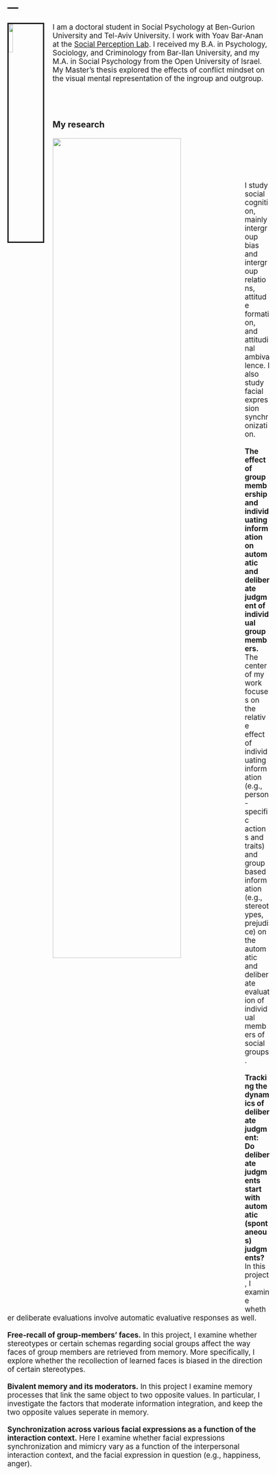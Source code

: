 ---
---
<title>Mayan Navon | Ben-Gurion University</title>

<link rel="stylesheet" href="styles.css" type="text/css">
<link rel="stylesheet" href="site_libs/academicons-1.8.6/css/academicons.css"/>

<img src="images/me_crop.jpg" style="width:13%; border:3px solid; margin-right: 20px" align="left">

<style type="text/css"> body, td { font-size: 17px; } pre { font-size: 15px } </style>
<p>
I am a doctoral student in Social Psychology at Ben-Gurion University and Tel-Aviv University. 
I work with Yoav Bar-Anan at the [Social Perception Lab](https://www.tau.ac.il/~baranan/). 
I received my B.A. in Psychology, Sociology, and Criminology from Bar-Ilan University, and my M.A. in Social Psychology from the Open University of Israel. My Master’s thesis explored the effects of conflict mindset on the visual mental representation of the ingroup and outgroup.
</p>
<br><br>
<!--<font size="4"><a href="./research.html">Read more about my research here.</a></font><br>-->

<h3><b>My research</b></h3>
<p>
<img src="images/exemplars.png" style="width:70%; margin-right: 20px" align="left">
</p>
<p></p>
<br><br><br><br><br>
I study social cognition, mainly intergroup bias and intergroup relations, attitude formation, and attitudinal ambivalence. I also study facial expression synchronization.
<br><br>
<b>The effect of group membership and individuating information on automatic and deliberate judgment of individual group members.</b> The center of my work focuses on the relative effect of individuating information (e.g., person-specific actions and traits) and group based information (e.g., stereotypes, prejudice) on the automatic and deliberate evaluation of individual members of social groups.
<br><br>
<b>Tracking the dynamics of deliberate judgment: Do deliberate judgments start with automatic (spontaneous) judgments?</b> In this project, I examine whether deliberate evaluations involve automatic evaluative responses as well.
<br><br>
<b>Free-recall of group-members’ faces.</b> In this project, I examine whether stereotypes or certain schemas regarding social groups affect the way faces of group members are retrieved from memory. More specifically, I explore whether the recollection of learned faces is biased in the direction of certain stereotypes.
<br><br>
<b>Bivalent memory and its moderators.</b> In this project I examine memory processes that link the same object to two opposite values. In particular, I investigate the factors that moderate information integration, and keep the two opposite values seperate in memory.
<br><br>
<b>Synchronization across various facial expressions as a function of the interaction context.</b> Here I examine whether facial expressions synchronization and mimicry vary as a function of the interpersonal interaction context, and the facial expression in question (e.g., happiness, anger).




